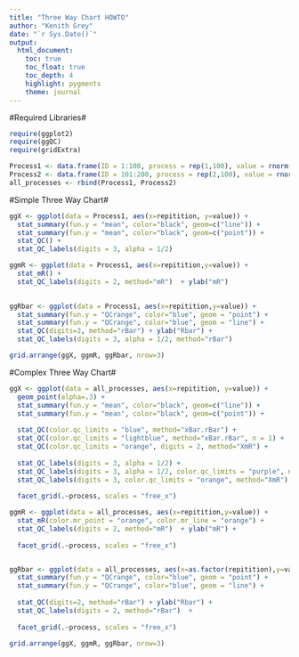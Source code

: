 ```yaml
---
title: "Three Way Chart HOWTO"
author: "Kenith Grey"
date: "`r Sys.Date()`"
output:
  html_document:
    toc: true
    toc_float: true
    toc_depth: 4
    highlight: pygments
    theme: journal 
---
```


#Required Libraries#
```r
require(ggplot2)
require(ggQC)
require(gridExtra)
```

```r
Process1 <- data.frame(ID = 1:100, process = rep(1,100), value = rnorm(100,0,1), repitition=1:20 )
Process2 <- data.frame(ID = 101:200, process = rep(2,100), value = rnorm(100,5,.5), repitition=1:10 )
all_processes <- rbind(Process1, Process2)

```

#Simple Three Way Chart#

```r
ggX <- ggplot(data = Process1, aes(x=repitition, y=value)) +
  stat_summary(fun.y = "mean", color="black", geom=c("line")) +
  stat_summary(fun.y = "mean", color="black", geom=c("point")) +
  stat_QC() +
  stat_QC_labels(digits = 3, alpha = 1/2) 

ggmR <- ggplot(data = Process1, aes(x=repitition,y=value)) +
  stat_mR() +
  stat_QC_labels(digits = 2, method="mR")  + ylab("mR")
  

ggRbar <- ggplot(data = Process1, aes(x=repitition,y=value)) +
  stat_summary(fun.y = "QCrange", color="blue", geom = "point") +
  stat_summary(fun.y = "QCrange", color="blue", geom = "line") +
  stat_QC(digits=2, method="rBar") + ylab("Rbar") +
  stat_QC_labels(digits = 3, alpha = 1/2, method="rBar") 

grid.arrange(ggX, ggmR, ggRbar, nrow=3)

```


#Complex Three Way Chart#

```r
ggX <- ggplot(data = all_processes, aes(x=repitition, y=value)) +
  geom_point(alpha=.3) +
  stat_summary(fun.y = "mean", color="black", geom=c("line")) +
  stat_summary(fun.y = "mean", color="black", geom=c("point")) +
  
  stat_QC(color.qc_limits = "blue", method="xBar.rBar") + 
  stat_QC(color.qc_limits = "lightblue", method="xBar.rBar", n = 1) + 
  stat_QC(color.qc_limits = "orange", digits = 2, method="XmR") + 
  
  stat_QC_labels(digits = 3, alpha = 1/2) +
  stat_QC_labels(digits = 3, alpha = 1/2, color.qc_limits = "purple", n=1) +
  stat_QC_labels(digits = 3, color.qc_limits = "orange", method="XmR") + 
  
  facet_grid(.~process, scales = "free_x")

ggmR <- ggplot(data = all_processes, aes(x=repitition,y=value)) +
  stat_mR(color.mr_point = "orange", color.mr_line = "orange") +
  stat_QC_labels(digits = 2, method="mR")  + ylab("mR") +
  
  facet_grid(.~process, scales = "free_x")


ggRbar <- ggplot(data = all_processes, aes(x=as.factor(repitition),y=value, group=process)) +
  stat_summary(fun.y = "QCrange", color="blue", geom = "point") +
  stat_summary(fun.y = "QCrange", color="blue", geom = "line") +
  
  stat_QC(digits=2, method="rBar") + ylab("Rbar") +
  stat_QC_labels(digits = 2, method="rBar")  +
  
  facet_grid(.~process, scales = "free_x")

grid.arrange(ggX, ggmR, ggRbar, nrow=3)

```

